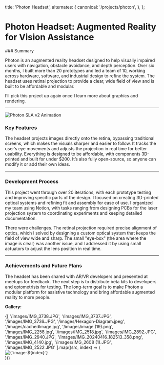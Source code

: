 
  title: 'Photon Headset',
  alternates: {
    canonical: '/projects/photon',
  },
};

# Photon Headset: Augmented Reality for Vision Assistance

<AnimatedName />
### Summary

Photon is an augmented reality headset designed to help visually impaired users with navigation, obstacle avoidance, and depth perception. Over six months, I built more than 20 prototypes and led a team of 10, working across hardware, software, and industrial design to refine the system. The headset uses retinal projection to provide a clear, wide field of view and is built to be affordable and modular.

I’ll pick this project up again once I learn more about graphics and rendering.

---

<div style={{ display: 'flex', justifyContent: 'center', alignItems: 'center', height: '50vh' }}>
      <img 
        src="/images/PhotonSLA v2.gif" 
        alt="Photon SLA v2 Animation" 
        style={{
          transform: 'scale(1.5)', 
          maxWidth: '100%', 
          height: 'auto',
        }}
      />
    </div>

### Key Features

The headset projects images directly onto the retina, bypassing traditional screens, which makes the visuals sharper and easier to follow. It tracks the user’s eye movements and adjusts the projection in real time for better usability. Everything is designed to be affordable, with components 3D-printed and built for under $200. It’s also fully open-source, so anyone can modify it or add their own ideas.

---

### Development Process

This project went through over 20 iterations, with each prototype testing and improving specific parts of the design. I focused on creating 3D-printed optical systems and refining fit and assembly for ease of use. I organized my team using Notion, with tasks ranging from designing PCBs for the laser projection system to coordinating experiments and keeping detailed documentation.

There were challenges. The retinal projection required precise alignment of optics, which I solved by designing a custom optical system that keeps the field of view wide and sharp. The small "eye-box" (the area where the image is clear) was another issue, and I addressed it by using small actuators to adjust the lens position in real time.

---

### Achievements and Future Plans

The headset has been shared with AR/VR developers and presented at meetups for feedback. The next step is to distribute beta kits to developers and optometrists for testing. The long-term goal is to make Photon a modular platform for assistive technology and bring affordable augmented reality to more people.

**Gallery:**

<div style={{ 
  display: 'grid', 
  gridTemplateColumns: '1fr 1fr', 
  gridAutoRows: '1fr', 
  gap: '10px', 
  maxWidth: '100%', 
  margin: 'auto' 
}}>
  {[
    '/images/IMG_3738.JPG',
    '/images/IMG_3737.JPG',
    '/images/IMG_3736.JPG',
    '/images/Hexagon-Diagram.jpeg',
    '/images/cachedImage.jpg',
    '/images/image (19).png',
    '/images/IMG_2258.jpg',
    '/images/IMG_2518.jpg',
    '/images/IMG_2892.JPG',
    '/images/IMG_2940.JPG',
    '/images/IMG_20240416_182513_358.png',
    '/images/IMG_4140.jpg',
    '/images/IMG_2608 (1).JPG',
    '/images/IMG_2522.JPG'
  ].map((src, index) => (
    <div key={index} style={{ 
      width: '100%', 
      paddingTop: '100%', /* Forces a square aspect ratio */
      position: 'relative',
      overflow: 'hidden' 
    }}>
      <img 
        src={src} 
        alt={`image-${index}`} 
        style={{ 
          position: 'absolute', 
          top: '50%', 
          left: '50%', 
          width: '100%', 
          height: '100%', 
          objectFit: 'cover', 
          transform: 'translate(-50%, -50%)'
        }}
      />
    </div>
  ))}
</div>

